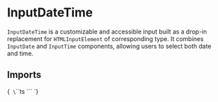 
<Meta title="Inputs/DateTime" of={InputDateTimeStories} />

# InputDateTime

`InputDateTime` is a customizable and accessible input built as a drop-in replacement for `HTMLInputElement` of corresponding type. It combines `InputDate` and `InputTime` components, allowing users to select both date and time.

## Imports

<Markdown>{`
\`\`\`ts
\`\`\`
`}</Markdown>

<Primary />

<ArgTypes of={InputDateTime}/>

